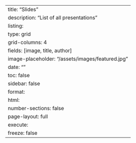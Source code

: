 ---
title: "Slides"
description: "List of all presentations"
listing:
  type: grid
  grid-columns: 4
  fields: [image, title, author]
  image-placeholder: "/assets/images/featured.jpg"
date: ""
toc: false
sidebar: false
format:
  html:
    number-sections: false
    page-layout: full
execute:
  freeze: false
---